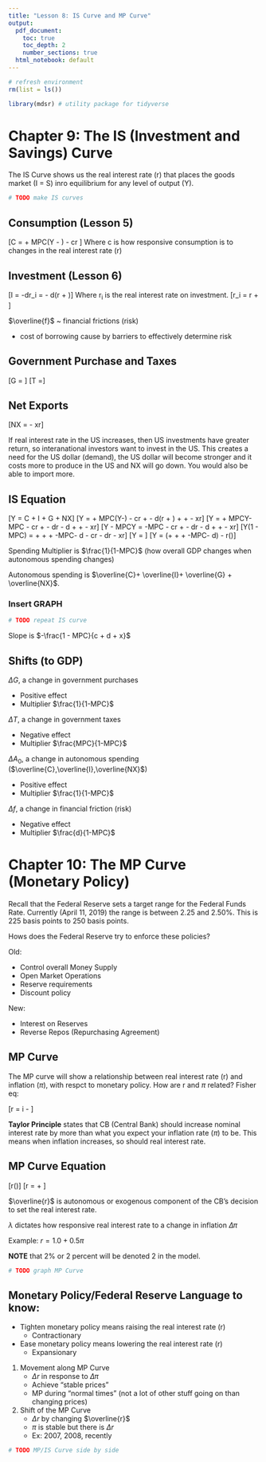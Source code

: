 ```yaml
---
title: "Lesson 8: IS Curve and MP Curve"
output:
  pdf_document: 
    toc: true
    toc_depth: 2
    number_sections: true
  html_notebook: default
---
```


```r
# refresh environment
rm(list = ls())

library(mdsr) # utility package for tidyverse
```

# Chapter 9: The IS (Investment and Savings) Curve

The IS Curve shows us the real interest rate (r) that places the goods market (I = S)
inro equilibrium for any level of output (Y).

```r
# TODO make IS curves
```

## Consumption (Lesson 5)

\[C = \overline{C} + MPC(Y - \overline{T}) - cr \]
Where c is how responsive consumption is to changes in the real interest rate (r)

## Investment (Lesson 6)

\[I = \overline{I}-dr_i = \overline{I} - d(r + \overline{f})\]
Where r~i~ is the real interest rate on investment.
\[r_i = r + \overline{f}\]

$\overline{f}$ ~ financial frictions (risk)

* cost of borrowing cause by barriers to effectively determine risk

## Government Purchase and Taxes

\[G = \overline{G}\]
\[T =\overline{T}\]

## Net Exports

\[NX = \overline{NX} - xr\]

If real interest rate in the US increases, then US investments have greater return,
so interanational investors want to invest in the US. This creates a need for the US
dollar (demand), the US dollar will become stronger and it costs more to produce in
the US and NX will go down. You would also be able to import more.

## IS Equation

\[Y = C + I + G + NX\]
\[Y = \overline{C} + MPC(Y-\overline{T}) - cr + \overline{I} - d(r + \overline{f}) + \overline{G} + \overline{NX} - xr\]
\[Y = \overline{C} + MPCY-MPC\overline{T} - cr + \overline{I} - dr - d\overline{f} + \overline{G} + \overline{NX} - xr\]
\[Y - MPCY = \overline{C} -MPC\overline{T} - cr + \overline{I} - dr - d\overline{f} + \overline{G} + \overline{NX} - xr\]
\[Y(1 - MPC) = \overline{C}+ \overline{I}+ \overline{G} + \overline{NX} -MPC\overline{T}- d\overline{f}  - cr  - dr - xr\]
\[Y = \frac{\overline{C}+ \overline{I}+ \overline{G} + \overline{NX} -MPC\overline{T}- d\overline{f}  - cr  - dr - xr}{(1 - MPC)}\]
\[Y = \frac{1}{(1 - MPC)}(\overline{C}+ \overline{I}+ \overline{G} + \overline{NX} -MPC\overline{T}- d\overline{f}) - r(\frac{c+d+x}{1-MPC})\]

Spending Multiplier is $\frac{1}{1-MPC}$ (how overall GDP changes when autonomous spending changes)

Autonomous spending is $\overline{C}+ \overline{I}+ \overline{G} + \overline{NX}$.

### Insert GRAPH

```r
# TODO repeat IS curve
```

Slope is $-\frac{1 - MPC}{c + d + x}$

## Shifts (to GDP)

$\Delta G$, a change in government purchases

* Positive effect
* Multiplier $\frac{1}{1-MPC}$

$\Delta T$, a change in government taxes

* Negative effect
* Multiplier $\frac{MPC}{1-MPC}$

$\Delta A_0$, a change in autonomous spending ($\overline{C},\overline{I},\overline{NX}$)

* Positive effect
* Multiplier $\frac{1}{1-MPC}$

$\Delta f$, a change in financial friction (risk)

* Negative effect
* Multiplier $\frac{d}{1-MPC}$

# Chapter 10: The MP Curve (Monetary Policy)

Recall that the Federal Reserve sets a target range for the Federal Funds Rate.
Currently (April 11, 2019) the range is between 2.25 and 2.50%. This is 225 basis
points to 250 basis points.

Hows does the Federal Reserve try to enforce these policies?

Old:

* Control overall Money Supply
* Open Market Operations
* Reserve requirements
* Discount policy

New:

* Interest on Reserves
* Reverse Repos (Repurchasing Agreement)

## MP Curve

The MP curve will show a relationship between real interest rate (r) and inflation
($\pi$), with respct to monetary policy. How are r and $\pi$ related? Fisher eq:

\[r = i - \pi\]

**Taylor Principle** states that CB (Central Bank) should increase nominal interest
rate by more than what you expect your inflation rate ($\pi$) to be. This means
when inflation increases, so should real interest rate.

## MP Curve Equation
\[r(\pi)\]
\[r = \overline{r} + \lambda\pi\]

$\overline{r}$ is autonomous or exogenous component of the CB's decision to set
the real interest rate.

$\lambda$ dictates how responsive real interest rate to a change in inflation $\Delta\pi$

Example: $r = 1.0 + 0.5\pi$

**NOTE** that 2% or 2 percent will be denoted 2 in the model.

```r
# TODO graph MP Curve
```

## Monetary Policy/Federal Reserve Language to know:

* Tighten monetary policy means raising the real interest rate (r)
    + Contractionary
* Ease monetary policy means lowering the real interest rate (r)
    + Expansionary

1. Movement along MP Curve
    + $\Delta r$ in response to $\Delta\pi$
    + Achieve "stable prices"
    + MP during "normal times" (not a lot of other stuff going on than changing prices)
2. Shift of the MP Curve
    + $\Delta r$ by changing $\overline{r}$
    + $\pi$ is stable but there is $\Delta r$
    + Ex: 2007, 2008, recently

```r
# TODO MP/IS Curve side by side
```




















